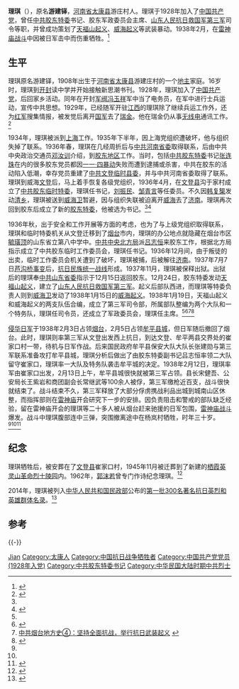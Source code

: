 '''理琪'''（{{bd|1908年||1938年|2月13日}}），原名'''游建铎'''，[[河南省|河南省]][[太康县|太康县]]游庄村人。理琪于1928年加入了[[中国共产党|中国共产党]]，曾任[[中共胶东特委|中共胶东特委]]书记、胶东军政委员会主席、[[山东人民抗日救国军第三军|山东人民抗日救国军第三军]]司令等职，并曾成功策划了[[天福山起义|天福山起义]]、[[威海起义|威海起义]]等武装暴动。1938年2月，在[[雷神庙战斗|雷神庙战斗]]中因被日军击中而伤重牺牲。<ref>{{Citeweb |title=山东省档案馆官网开通“抗日英烈追思厅” |url=http://sd.dzwww.com/sdnews/201509/t20150929_13128738.htm |date=2015-09-29 |publisher=大众网 |access-date=2016-01-17 |archive-date=2019-08-11 |archive-url=https://web.archive.org/web/20190811183926/http://sd.dzwww.com/sdnews/201509/t20150929_13128738.htm |dead-url=no }}</ref>

== 生平 ==
理琪原名游建铎，1908年出生于[[河南省|河南省]][[太康县|太康县]]游建庄村的一个[[地主階級|地主]]家庭。16岁时，理琪到[[开封|开封]]读中学并开始接触新思潮书刊。1928年，理琪加入了[[中国共产党|中国共产党]]，后回家乡活动。同年在开封[[军阀|军阀]][[冯玉祥|冯玉祥]]军中当了电务员，在军中进行士兵运动，宣传中共思想。1929年，已经随军开驻[[江西|江西]]的理琪除了继续兵运工作外，还为[[中国工农红军|红军]]搜集情报，被发觉后离开[[國民革命軍|国军]]去了[[瑞金|瑞金]]。他在瑞金仍从事[[无线电|无线电]]通讯工作。<ref name=xh>{{Citeweb|url=http://www.sd.xinhuanet.com/wq/2008-01/02/content_12102581.htm |title=威海名人——天福英雄理琪 |date=2008-01-02 |publisher=新华网 |deadurl=yes |archiveurl=https://web.archive.org/web/20160304120633/http://www.sd.xinhuanet.com/wq/2008-01/02/content_12102581.htm |archivedate=2016-03-04 }}</ref>

1934年，理琪被派到[[上海|上海]]工作。1935年下半年，因上海党组织遭破坏，他与组织失掉了联系。1936年春，理琪在几经周折后与[[中共河南省委|中共河南省委]]取得联系，后由中共中央政治交通员[[邓汝训|邓汝训]]介绍，到[[胶东地区|胶东地区]]工作。当时，包括[[中共胶东特委|中共胶东特委]]书记[[张连珠|张连珠]]在内的很多胶东党员都因[[一一·四暴动|一一·四暴动]]失败而遭到逮捕或杀害，中共在胶东的活动陷入低潮，幸存党员重建了[[中共文登县委|中共文登临时县委]]，并与中共河南省委取得了联系。理琪到威海[[文登|文登]]后，马上着手恢复各级党组织，1936年4月，在[[文登县|文登县]]沟于家村成立了[[中共胶东特委|中共胶东临时特委]]，理琪任书记，[[刘振民|刘振民]]、[[邹青言|邹青言]]等任委员。不久因[[韩复榘|韩复榘]]发动[[清乡|清乡]]，理琪被送到[[威海卫|威海卫]]暂避，因与组织失联被迫离开[[威海|威海]]去了[[济南|济南]]。理琪再次回到胶东后成立了新的[[中共胶东特委|胶东特委]]，他被选为书记。<ref name=xh/><ref name=zxj>{{Citeweb |url=http://www.wendeng.sd.cn/shengchenhtm/newsfile/2015-3-28/20153288090857150.html |title=党史人物传略－－张修己 |date=2015-03-28 |publisher=文登网 |access-date=2016-01-17 |archive-url=https://web.archive.org/web/20160201154416/http://www.wendeng.sd.cn/shengchenhtm/newsfile/2015-3-28/20153288090857150.html |archive-date=2016-02-01 |dead-url=yes }}</ref>

1936年秋，出于安全和工作开展等方面的考虑，也为了与上级党组织取得联系，理琪和临时特委机关从文登迁移到了[[烟台|烟台]]市内，理琪的办公地点就隐藏在烟台市区[[毓璜顶|毓璜顶]]的山东省立第八中学中。[[中共中央北方局|中共中央北方局]]派[[吕志恒_(哈尔滨市长)|吕志恒]]来胶东工作，根据北方局指示成立了中共胶东临时工作委员会，理琪任书记。1936年12月间，由于叛徒的出卖，临时工作委员会机关遭到了破坏，理琪被捕，后被解往[[济南|济南]]。1937年7月7日[[芦沟桥事变|芦沟桥事变]]后，[[抗日民族统一战线|抗日民族统一战线]]形成。1937年11月，理琪被保释出狱。出狱后的理琪奉[[中共山东省委|中共山东省委]]指示于12月15日返回胶东。12月24日，胶东特委发动[[天福山起义|天福山起义]]，建立了[[山东人民抗日救国军第三军|山东人民抗日救国军第三军]]。起义后部队西进，而理琪等特委负责人则到[[威海卫|威海卫]]发动了1938年1月15日的[[威海起义|威海起义]]。1938年1月19日，天福山起义和威海起义的两支队伍合编，成立了第三军司令部，所属部队整编为两个大队和一个特务队，理琪任司令员，还成立了军政委员会，理琪任主席。<ref name=xh/><ref>{{Citeweb |url=http://www.wendeng.sd.cn/shengchenhtm/newsfile/2015-9-9/20159993698214580.html |title=血战向阳山 |date=2015-09-09 |publisher=文登网 |author=陈强伦 |access-date=2016-01-17 |archive-url=https://web.archive.org/web/20160201150346/http://www.wendeng.sd.cn/shengchenhtm/newsfile/2015-9-9/20159993698214580.html |archive-date=2016-02-01 |dead-url=yes }}</ref><ref name=jd>[http://w2.jiaodong.net/ytwgxj/system/2015/06/05/010163527.shtml 中共烟台地方史④：坚持全面抗战，举行抗日武装起义] {{webarchive|url=https://web.archive.org/web/20160201212417/http://w2.jiaodong.net/ytwgxj/system/2015/06/05/010163527.shtml |date=2016-02-01 }}</ref><ref>{{Citeweb |url=http://www.shm.com.cn/yantai/2004-05/06/content_2312.htm |title=中共胶东特委书记——理琪 |date=2004-05-06 |publisher=烟台日报 |deadurl=yes |archiveurl=https://web.archive.org/web/20160131124320/http://www.shm.com.cn/yantai/2004-05/06/content_2312.htm |archivedate=2016-01-31 }}</ref>

[[侵华日军|侵华日军]]于1938年2月3日占领[[烟台|烟台]]，2月5日占领[[牟平区|牟平县城]]，但日军随后撤回了烟台。此时，理琪则率第三军从文登出发西上抗日，到达文登、牟平两县交界处的崔家口村一带，待机与日军作战。后来国民政府牟平县保安大队大队长张建勋与第三军联系准备攻打牟平县城，理琪分析后做出了由胶东特委副书记吕志恒率领二大队留守崔家口，理琪率一大队及特务队袭击牟平城的决定。1938年2月12日，理琪率军由崔家口出发，2月13日上午，牟平县城很快就被第三军占领。县长宋健吾、公安局长王紫岩和商团副会长常继武等100余人被俘，第三军缴枪近百支，战斗很快就结束了。战斗结束不久，第三军释放了大部分俘虏携战利品出城到城南山区休整，而指挥部则在[[雷神庙战斗遗址|雷神庙]]开会研究下一步的安排。因负责阻击和警戒的部队缺乏经验，留在雷神庙开会的理琪等二十多人被从烟台赶来驰援的日军包围，[[雷神庙战斗|雷神庙战斗]]爆发。战斗中理琪腹部连中三弹，突围撤离途中在杨岚村牺牲，时年三十岁。<ref name=xh/><ref name=jd/><ref name=qnw>{{Citeweb |url=http://agzy.youth.cn/qsnag/zxbd/201508/t20150806_6970543.htm |title=胶东抗战第一枪——雷神庙战斗 |date=2015-08-06 |publisher=中国青年网 |access-date=2016-01-17 |archive-url=https://web.archive.org/web/20160201081802/http://agzy.youth.cn/qsnag/zxbd/201508/t20150806_6970543.htm |archive-date=2016-02-01 |dead-url=yes }}</ref>

== 纪念 ==
理琪牺牲后，被安葬在了[[文登区|文登县]]崔家口村，1945年11月被迁葬到了新建的[[胶东革命烈士陵园|栖霞英灵山革命烈士陵园]]内。1962年，[[郭沫若|郭沫若]]曾专门作诗纪念理琪。<ref>{{Citeweb |title=中共抗战英烈：理琪 |url=http://dangshi.people.com.cn/n/2014/0325/c85037-24729861.html |publisher=人民网－中国共产党新闻网 |access-date=2016-01-17 |archive-date=2020-08-12 |archive-url=https://web.archive.org/web/20200812184232/http://dangshi.people.com.cn/n/2014/0325/c85037-24729861.html |dead-url=no }}</ref>

2014年，理琪被列入[[中华人民共和国民政部|中华人民共和国民政部]]公布的[[第一批著名抗日英烈和英雄群体名录|第一批300名著名抗日英烈和英雄群体名录]]。<ref>{{Citeweb |title=民政部公布第一批300名著名抗日英烈和英雄群体名录 |url=http://news.xinhuanet.com/politics/2014-09/01/c_1112309855.htm |publisher=新华网 |date=2014-09-01 |access-date=2016-01-17 |archive-date=2014-11-30 |archive-url=https://web.archive.org/web/20141130011812/http://news.xinhuanet.com/politics/2014-09/01/c_1112309855.htm |dead-url=no }}</ref>

== 参考 ==
{{reflist|2}}

{{-}}
{{start box}}
{{s-ppo|cpc}}
{{s-before|[[张连珠|张连珠]]}}
{{s-title|[[中共胶东特委|中共胶东特委]]书记|1936年4月－1936年10月}}
{{s-after|自己<br /><small>（工委书记）</small>}}
{{s-before|自己<br /><small>（特委书记）</small>}}
{{s-title|胶东临时工作委员会委书记|1936年10月－1936年12月}}
{{s-after|[[吕志恒_(哈尔滨市长)|吕志恒]]}}
{{s-before|[[吕志恒_(哈尔滨市长)|吕志恒]]<br /><small>（工委书记）</small>}}
{{s-title|[[中共胶东特委|中共胶东特委]]书记|1937年12月－1938年2月	}}
{{s-after|[[曹漫之|曹漫之]]<br /><small>（代理书记）</small>}}
{{s-end}}

{{DEFAULTSORT:Li Qi}}
[[Category:游姓|Jian]]
[[Category:太康人|Category:太康人]]
[[Category:中国抗日战争牺牲者|Category:中国抗日战争牺牲者]]
[[Category:中国共产党党员_(1928年入党)|Category:中国共产党党员 (1928年入党)]]
[[Category:中共胶东特委书记|Category:中共胶东特委书记]]
[[Category:中华民国大陆时期中共烈士|Category:中华民国大陆时期中共烈士]]